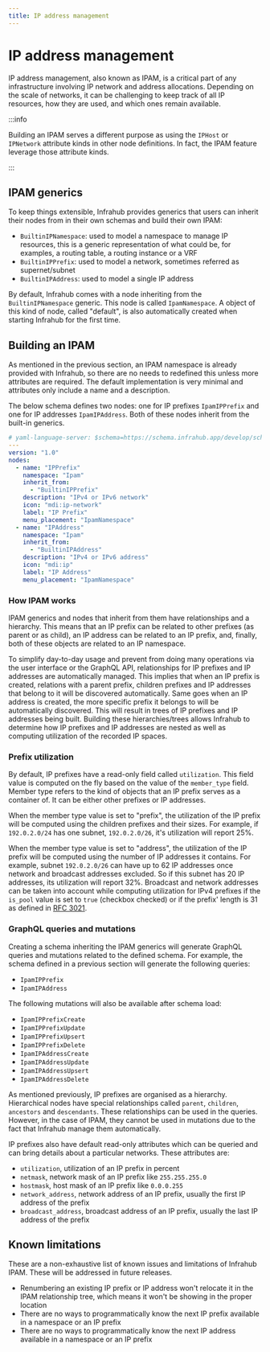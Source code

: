 ```yaml
---
title: IP address management
---
```


# IP address management

IP address management, also known as IPAM, is a critical part of any infrastructure involving IP network and address allocations. Depending on the scale of networks, it can be challenging to keep track of all IP resources, how they are used, and which ones remain available.

:::info

Building an IPAM serves a different purpose as using the `IPHost` or `IPNetwork` attribute kinds in other node definitions. In fact, the IPAM feature leverage those attribute kinds.

:::

## IPAM generics

To keep things extensible, Infrahub provides generics that users can inherit their nodes from in their own schemas and build their own IPAM:

- `BuiltinIPNamespace`: used to model a namespace to manage IP resources, this is a generic representation of what could be, for examples, a routing table, a routing instance or a VRF
- `BuiltinIPPrefix`: used to model a network, sometimes referred as supernet/subnet
- `BuiltinIPAddress`: used to model a single IP address

By default, Infrahub comes with a node inheriting from the `BuiltinIPNamespace` generic. This node is called `IpamNamespace`. A object of this kind of node, called "default", is also automatically created when starting Infrahub for the first time.

## Building an IPAM

As mentioned in the previous section, an IPAM namespace is already provided with Infrahub, so there are no needs to redefined this unless more attributes are required. The default implementation is very minimal and attributes only include a name and a description.

The below schema defines two nodes: one for IP prefixes `IpamIPPrefix` and one for IP addresses `IpamIPAddress`. Both of these nodes inherit from the built-in generics.

```yaml title="Schema definition implementing IPAM generics"
# yaml-language-server: $schema=https://schema.infrahub.app/develop/schema.schema.json
---
version: "1.0"
nodes:
  - name: "IPPrefix"
    namespace: "Ipam"
    inherit_from:
      - "BuiltinIPPrefix"
    description: "IPv4 or IPv6 network"
    icon: "mdi:ip-network"
    label: "IP Prefix"
    menu_placement: "IpamNamespace"
  - name: "IPAddress"
    namespace: "Ipam"
    inherit_from:
      - "BuiltinIPAddress"
    description: "IPv4 or IPv6 address"
    icon: "mdi:ip"
    label: "IP Address"
    menu_placement: "IpamNamespace"
```

### How IPAM works

IPAM generics and nodes that inherit from them have relationships and a hierarchy. This means that an IP prefix can be related to other prefixes (as parent or as child), an IP address can be related to an IP prefix, and, finally, both of these objects are related to an IP namespace.

To simplify day-to-day usage and prevent from doing many operations via the user interface or the GraphQL API, relationships for IP prefixes and IP addresses are automatically managed. This implies that when an IP prefix is created, relations with a parent prefix, children prefixes and IP addresses that belong to it will be discovered automatically. Same goes when an IP address is created, the more specific prefix it belongs to will be automatically discovered. This will result in trees of IP prefixes and IP addresses being built. Building these hierarchies/trees allows Infrahub to determine how IP prefixes and IP addresses are nested as well as computing utilization of the recorded IP spaces.

### Prefix utilization

By default, IP prefixes have a read-only field called `utilization`. This field value is computed on the fly based on the value of the `member_type` field. Member type refers to the kind of objects that an IP prefix serves as a container of. It can be either other prefixes or IP addresses.

When the member type value is set to "prefix", the utilization of the IP prefix will be computed using the children prefixes and their sizes. For example, if `192.0.2.0/24` has one subnet, `192.0.2.0/26`, it's utilization will report 25%.

When the member type value is set to "address", the utilization of the IP prefix will be computed using the number of IP addresses it contains. For example, subnet `192.0.2.0/26` can have up to 62 IP addresses once network and broadcast addresses excluded. So if this subnet has 20 IP addresses, its utilization will report 32%. Broadcast and network addresses can be taken into account while computing utilization for IPv4 prefixes if the `is_pool` value is set to `true` (checkbox checked) or if the prefix' length is 31 as defined in [RFC 3021](https://datatracker.ietf.org/doc/html/rfc3021).

### GraphQL queries and mutations

Creating a schema inheriting the IPAM generics will generate GraphQL queries and mutations related to the defined schema. For example, the schema defined in a previous section will generate the following queries:

- `IpamIPPrefix`
- `IpamIPAddress`

The following mutations will also be available after schema load:

- `IpamIPPrefixCreate`
- `IpamIPPrefixUpdate`
- `IpamIPPrefixUpsert`
- `IpamIPPrefixDelete`
- `IpamIPAddressCreate`
- `IpamIPAddressUpdate`
- `IpamIPAddressUpsert`
- `IpamIPAddressDelete`

As mentioned previously, IP prefixes are organised as a hierarchy. Hierarchical nodes have special relationships called `parent`, `children`, `ancestors` and `descendants`. These relationships can be used in the queries. However, in the case of IPAM, they cannot be used in mutations due to the fact that Infrahub manage them automatically.

IP prefixes also have default read-only attributes which can be queried and can bring details about a particular networks. These attributes are:

- `utilization`, utilization of an IP prefix in percent
- `netmask`, network mask of an IP prefix like `255.255.255.0`
- `hostmask`, host mask of an IP prefix like `0.0.0.255`
- `network_address`, network address of an IP prefix, usually the first IP address of the prefix
- `broadcast_address`, broadcast address of an IP prefix, usually the last IP address of the prefix

## Known limitations

These are a non-exhaustive list of known issues and limitations of Infrahub IPAM. These will be addressed in future releases.

- Renumbering an existing IP prefix or IP address won't relocate it in the IPAM relationship tree, which means it won't be showing in the proper location
- There are no ways to programmatically know the next IP prefix available in a namespace or an IP prefix
- There are no ways to programmatically know the next IP address available in a namespace or an IP prefix